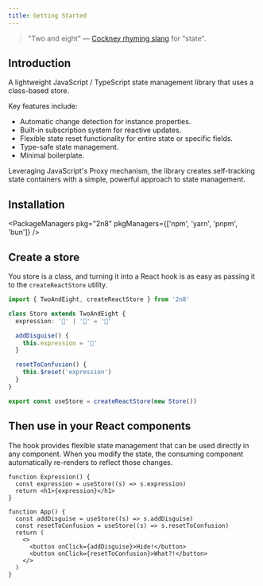 ```yaml
---
title: Getting Started
---
```



> "Two and eight" —
> [Cockney rhyming slang](https://cockneyrhymingslang.co.uk/slang/two_and_eight/)
> for "state".

## Introduction

A lightweight JavaScript / TypeScript state management library that uses a
class-based store.

Key features include:

- Automatic change detection for instance properties.
- Built-in subscription system for reactive updates.
- Flexible state reset functionality for entire state or specific fields.
- Type-safe state management.
- Minimal boilerplate.

Leveraging JavaScript's Proxy mechanism, the library creates self-tracking state
containers with a simple, powerful approach to state management.

## Installation

<PackageManagers pkg="2n8" pkgManagers={['npm', 'yarn', 'pnpm', 'bun']} />

## Create a store

You store is a class, and turning it into a React hook is as easy as passing it
to the `createReactStore` utility.

```ts title="store.ts"
import { TwoAndEight, createReactStore } from '2n8'

class Store extends TwoAndEight {
  expression: '🫤' | '🥸' = '🫤'

  addDisguise() {
    this.expression = '🥸'
  }

  resetToConfusion() {
    this.$reset('expression')
  }
}

export const useStore = createReactStore(new Store())
```

## Then use in your React components

The hook provides flexible state management that can be used directly in any
component. When you modify the state, the consuming component automatically
re-renders to reflect those changes.

```tsx title="Expression.tsx"
function Expression() {
  const expression = useStore((s) => s.expression)
  return <h1>{expression}</h1>
}
```

```tsx title="App.tsx"
function App() {
  const addDisguise = useStore((s) => s.addDisguise)
  const resetToConfusion = useStore((s) => s.resetToConfusion)
  return (
    <>
      <button onClick={addDisguise}>Hide!</button>
      <button onClick={resetToConfusion}>What?!</button>
    </>
  )
}
```
